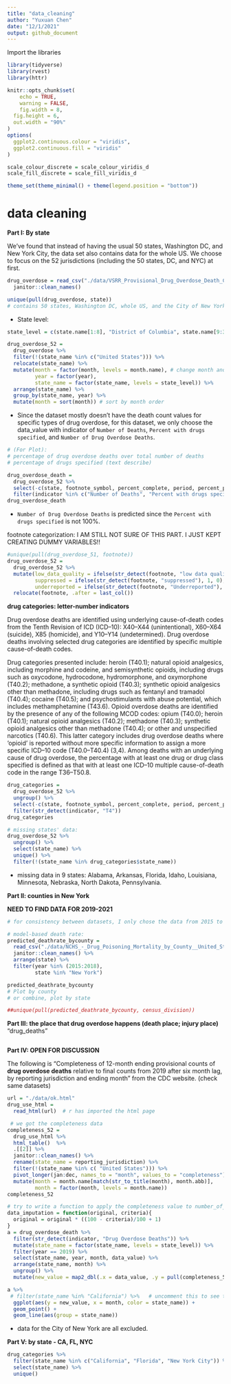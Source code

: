 ```yaml
---
title: "data_cleaning"
author: "Yuxuan Chen"
date: "12/1/2021"
output: github_document
---
```


Import the libraries
```r
library(tidyverse)
library(rvest)
library(httr)
```

```r
knitr::opts_chunk$set(
	echo = TRUE,
	warning = FALSE,
	fig.width = 8, 
  fig.height = 6,
  out.width = "90%"
)
options(
  ggplot2.continuous.colour = "viridis",
  ggplot2.continuous.fill = "viridis"
)

scale_colour_discrete = scale_colour_viridis_d
scale_fill_discrete = scale_fill_viridis_d

theme_set(theme_minimal() + theme(legend.position = "bottom"))
```

# data cleaning

**Part I: By state**

We've found that instead of having the usual 50 states, Washington DC, and New York City, the data set also contains data for the whole US. We choose to focus on the 52 jurisdictions (including the 50 states, DC, and NYC) at first.

```r
drug_overdose = read_csv("./data/VSRR_Provisional_Drug_Overdose_Death_Counts.csv") %>% 
  janitor::clean_names()

unique(pull(drug_overdose, state))
# contains 50 states, Washington DC, whole US, and the City of New York.
```

 - State level: 
```r
state_level = c(state.name[1:8], "District of Columbia", state.name[9:32],"New York City", state.name[33:50])
```


```r
drug_overdose_52 = 
  drug_overdose %>% 
  filter(!(state_name %in% c("United States"))) %>% 
  relocate(state_name) %>% 
  mutate(month = factor(month, levels = month.name), # change month and year to factor
         year = factor(year),
         state_name = factor(state_name, levels = state_level)) %>% 
  arrange(state_name) %>% 
  group_by(state_name, year) %>% 
  mutate(month = sort(month)) # sort by month order
```

 - Since the dataset mostly doesn't have the death count values for specific types of drug overdose, for this dataset, we only choose the data_value with indicator of `Number of Deaths`, `Percent with drugs specified`, and `Number of Drug Overdose Deaths`.

```r
# (For Plot): 
# percentage of drug overdose deaths over total number of deaths
# percentage of drugs specified (text describe)

drug_overdose_death = 
  drug_overdose_52 %>% 
  select(-c(state, footnote_symbol, percent_complete, period, percent_pending_investigation, predicted_value)) %>% 
  filter(indicator %in% c("Number of Deaths", "Percent with drugs specified", "Number of Drug Overdose Deaths"))
drug_overdose_death
```

 - `Number of Drug Overdose Deaths` is predicted since the `Percent with drugs specified` is not 100%. 
 

footnote categorization: I AM STILL NOT SURE OF THIS PART. I JUST KEPT CREATING DUMMY VARIABLES!!
```r
#unique(pull(drug_overdose_51, footnote))
drug_overdose_52 = 
  drug_overdose_52 %>%
  mutate(low_data_quality = ifelse(str_detect(footnote, "low data quality"), 1, 0), # data_value not shown, predicted yes?
         suppressed = ifelse(str_detect(footnote, "suppressed"), 1, 0),
         underreported = ifelse(str_detect(footnote, "Underreported"), 1, 0)) %>% 
  relocate(footnote, .after = last_col())
```

 
**drug categories: letter-number indicators**

Drug overdose deaths are identified using underlying cause-of-death codes from the Tenth Revision of ICD (ICD–10): X40–X44 (unintentional), X60–X64 (suicide), X85 (homicide), and Y10–Y14 (undetermined). Drug overdose deaths involving selected drug categories are identified by specific multiple cause-of-death codes.

Drug categories presented include: heroin (T40.1); natural opioid analgesics, including morphine and codeine, and semisynthetic opioids, including drugs such as oxycodone, hydrocodone, hydromorphone, and oxymorphone (T40.2); methadone, a synthetic opioid (T40.3); synthetic opioid analgesics other than methadone, including drugs such as fentanyl and tramadol (T40.4); cocaine (T40.5); and psychostimulants with abuse potential, which includes methamphetamine (T43.6). Opioid overdose deaths are identified by the presence of any of the following MCOD codes: opium (T40.0); heroin (T40.1); natural opioid analgesics (T40.2); methadone (T40.3); synthetic opioid analgesics other than methadone (T40.4); or other and unspecified narcotics (T40.6). This latter category includes drug overdose deaths where ‘opioid’ is reported without more specific information to assign a more specific ICD–10 code (T40.0–T40.4) (3,4). Among deaths with an underlying cause of drug overdose, the percentage with at least one drug or drug class specified is defined as that with at least one ICD–10 multiple cause-of-death code in the range T36–T50.8.

```r
drug_categories = 
  drug_overdose_52 %>%
  ungroup() %>% 
  select(-c(state, footnote_symbol, percent_complete, period, percent_pending_investigation, footnote, predicted_value)) %>% 
  filter(str_detect(indicator, "T4"))
drug_categories

# missing states' data:
drug_overdose_52 %>% 
  ungroup() %>% 
  select(state_name) %>% 
  unique() %>% 
  filter(!(state_name %in% drug_categories$state_name))
```

 - missing data in 9 states: Alabama, Arkansas, Florida, Idaho, Louisiana, Minnesota, Nebraska, North Dakota, Pennsylvania.

**Part II: counties in New York**

**NEED TO FIND DATA FOR 2019-2021**
```r
# for consistency between datasets, I only chose the data from 2015 to 2021

# model-based death rate:
predicted_deathrate_bycounty = 
  read_csv("./data/NCHS_-_Drug_Poisoning_Mortality_by_County__United_States.csv") %>% 
  janitor::clean_names() %>% 
  arrange(state) %>% 
  filter(year %in% (2015:2018),
         state %in% "New York")

predicted_deathrate_bycounty
# Plot by county 
# or combine, plot by state
```

```r
##unique(pull(predicted_deathrate_bycounty, census_division))
```

**Part III: the place that drug overdose happens (death place; injury place)** "drug_deaths"

```r

```

**Part IV: OPEN FOR DISCUSSION**

The following is "Completeness of 12-month ending provisional counts of **drug overdose deaths** relative to final counts from 2019 after six month lag, by reporting jurisdiction and ending month" from the CDC website. 
(check same datasets)

```r
url = "./data/ok.html"
drug_use_html = 
  read_html(url)  # r has imported the html page

 # we got the completeness data
completeness_52 = 
  drug_use_html %>% 
  html_table()  %>% 
  .[[2]] %>% 
  janitor::clean_names() %>% 
  rename(state_name = reporting_jurisdiction) %>% 
  filter(!(state_name %in% c( "United States"))) %>% 
  pivot_longer(jan:dec, names_to = "month", values_to = "completeness") %>% 
  mutate(month = month.name[match(str_to_title(month), month.abb)],
         month = factor(month, levels = month.name))
completeness_52
```
```r
# try to write a function to apply the completeness value to number_of_death_52.
data_imputation = function(original, criteria){
  original = original * ((100 - criteria)/100 + 1)
}
a = drug_overdose_death %>% 
  filter(str_detect(indicator, "Drug Overdose Deaths")) %>% 
  mutate(state_name = factor(state_name, levels = state_level)) %>% 
  filter(year == 2019) %>% 
  select(state_name, year, month, data_value) %>% 
  arrange(state_name, month) %>% 
  ungroup() %>% 
  mutate(new_value = map2_dbl(.x = data_value, .y = pull(completeness_52, completeness), ~data_imputation(.x, .y)))

a %>% 
 # filter(state_name %in% "California") %>%   # uncomment this to see the ggplot for each state
  ggplot(aes(y = new_value, x = month, color = state_name)) +
  geom_point() +
  geom_line(aes(group = state_name))
```

* data for the City of New York are all excluded. 

**Part V: by state - CA, FL, NYC**
```r
drug_categories %>% 
  filter(state_name %in% c("California", "Florida", "New York City")) %>% 
  select(state_name) %>% 
  unique()
```


